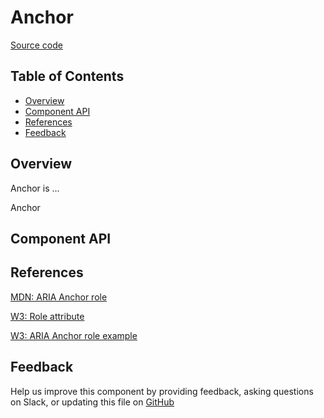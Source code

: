 
# Anchor

[Source code](https://github.com/leemonade/bubbles/tree/main/packages/components/navigation/Anchor)

## Table of Contents

<!-- START doctoc generated TOC please keep comment here to allow auto update -->
<!-- DON'T EDIT THIS SECTION, INSTEAD RE-RUN doctoc TO UPDATE -->

- [Overview](#overview)
- [Component API](#component-api)
- [References](#references)
- [Feedback](#feedback)

## Overview

Anchor is ...

<ThemeProvider>
  <Anchor>Anchor</Anchor>
</ThemeProvider>

## Component API

<Preview>
  <Story id="navigation-anchor--playground" />
</Preview>

<Props />

## References

[MDN: ARIA Anchor role](https://developer.mozilla.org/en-US/docs/Web/Accessibility/ARIA/Roles/anchor_role)

[W3: Role attribute](https://www.w3.org/WAI/PF/HTML/wiki/RoleAttribute)

[W3: ARIA Anchor role example](https://www.w3.org/TR/2016/WD-wai-aria-practices-1.1-20160317/examples/anchor/anchor.html)

## Feedback

Help us improve this component by providing feedback, asking questions on Slack, or updating this file on
[GitHub](https://github.com/leemonade/bubbles/edit/main/packages/components/navigation/Anchor.mdx)
